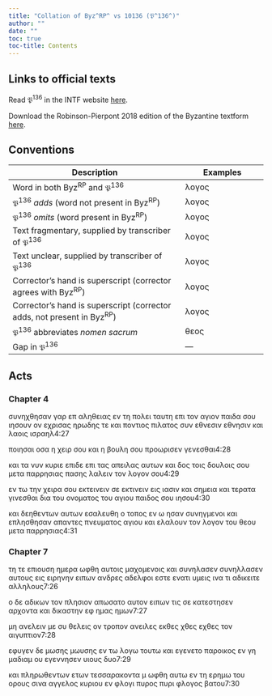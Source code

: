 ```yaml
---
title: "Collation of Byz^RP^ vs 10136 (𝔓^136^)"
author: ""
date: ""
toc: true
toc-title: Contents
---
```


::: {.callout-note appearance="minimal" icon="false" collapse="true"}
# Links to official texts

Read 𝔓^136^ in the INTF website [here](https://ntvmr.uni-muenster.de/manuscript-workspace?docID=10136).

Download the Robinson-Pierpont 2018 edition of the Byzantine textform [here](https://web.archive.org/web/20210413060536/https://byzantinetext.com/wp-content/uploads/2021/03/robinson-pierpont-2018-gnt-edition.pdf).


:::


::: {.callout-note appearance="minimal" icon="false" collapse="true"}
# Conventions

| Description                                                              	| Examples                           	|
|--------------------------------------------------------------------------	|------------------------------------	|
| Word in both Byz^RP^ and 𝔓^136^                                   	| λογος                              	|
| 𝔓^136^ *adds* (word not present in Byz^RP^)                       	| [λογος]{.greek-added}            	|
| 𝔓^136^ *omits* (word present in Byz^RP^)                          	| [λογος]{.greek-omitted}          	|
| Text fragmentary, supplied by transcriber of 𝔓^136^               	| [λογος]{.greek-supplied}         	|
| Text unclear, supplied by transcriber of 𝔓^136^                   	| [λογος]{.unclear}                	|
| Corrector's hand is superscript (corrector agrees with Byz^RP^)          	| [λογος]{.corr}                   	|
| Corrector's hand is superscript (corrector adds, not present in Byz^RP^) 	| [[λογος]{.corr}]{.greek-added} 	|
| 𝔓^136^ abbreviates *nomen sacrum*                                 	| [θεος]{.greek-abbr}            	|
| Gap in 𝔓^136^                                                     	| [―]{.gap}                        	|
:::

## Acts

### Chapter 4

[συνηχθησαν]{.greek-supplied} [γαρ]{.greek-supplied} [ε]{.unclear}π αληθειας [εν]{.greek-added} [τ[η]{.unclear}]{.greek-added} [[π]{.unclear}[ο]{.greek-supplied}[λ]{.unclear}ει]{.greek-added} [ταυ[τ]{.unclear}η]{.greek-added} επι τον αγι[ο]{.unclear}[ν]{.greek-supplied} [παιδα]{.unclear} σου [ιησουν]{.greek-abbr} [ον]{.greek-supplied} [εχρισα]{.greek-supplied}ς ηρωδης τε και ποντιος πιλατος συν [εθνεσιν]{.greek-omitted} [εθνησιν]{.greek-added} και λαοις [ισραηλ]{.greek-abbr}[4:27]{.aside}

[ποιησαι]{.greek-supplied} [οσα]{.greek-supplied} η χειρ σου και η βουλη [σου]{.greek-omitted} προωρισεν γενεσθαι[4:28]{.aside}

και τα νυν [κυριε]{.greek-abbr} [επιδε]{.greek-supplied} [επ]{.greek-supplied}[ι]{.unclear} τας απειλας αυτων και δος τοις δουλοις σου μετα παρρη[σ]{.unclear}ιας [πασης]{.greek-supplied} [λαλ]{.greek-supplied}[ειν]{.unclear} [τ]{.unclear}ον λογον σου[4:29]{.aside}

εν τω την χειρα [σου]{.greek-omitted} [εκτεινειν]{.greek-omitted} σε [εκτινειν]{.greek-added} εις ιασιν [και]{.greek-supplied} [σημεια]{.greek-supplied} [και]{.greek-supplied} [τερ]{.greek-supplied}[α]{.unclear}τα γινεσθαι δια του ονοματος του αγιου παιδος σου [ιησου]{.greek-abbr}[4:30]{.aside}

[και]{.greek-supplied} [δεηθεντων]{.greek-supplied} αυτων εσαλευθη ο τοπος εν ω ησαν συνηγμενοι [και]{.greek-omitted} [επλησθησαν]{.greek-omitted} [απαντες]{.greek-omitted} [πνευματος]{.greek-omitted} [αγιου]{.greek-omitted} [και]{.greek-omitted} [ελαλουν]{.greek-omitted} [τον]{.greek-omitted} [λογον]{.greek-omitted} [του]{.greek-omitted} [θεου]{.greek-omitted} [μετα]{.greek-omitted} [παρρησιας]{.greek-omitted}[4:31]{.aside}

### Chapter 7

[τη]{.greek-supplied} [τε]{.greek-supplied} [επιουση]{.greek-supplied} [ημερα]{.greek-supplied} [ωφθη]{.unclear} [αυτοις]{.greek-supplied} [μαχομενοις]{.greek-supplied} [και]{.greek-supplied} [συνηλασεν]{.greek-omitted} [[συνηλλασε]{.greek-supplied}[ν]{.unclear}]{.greek-added} αυτους εις ειρηνην ειπων ανδρες αδελφοι εστε [ενα[τ]{.unclear}ι]{.greek-added} [υμεις]{.greek-omitted} [ινα]{.greek-omitted} [τι]{.greek-omitted} [αδικειτε]{.greek-supplied} [αλληλο]{.greek-supplied}υς[7:26]{.aside}

ο δε αδικων τον πλησιον απωσατο αυτον [ειπων]{.greek-supplied} [τις]{.greek-supplied} [σ]{.greek-supplied}[ε]{.unclear} κατεστησεν αρχοντα και δικαστην εφ [ημας]{.greek-omitted} [ημων]{.greek-added}[7:27]{.aside}

μη [ανελειν]{.greek-supplied} [μ]{.unclear}ε συ θελεις ον τροπον [αν]{.unclear}ειλες [εκθες]{.greek-added} [χθες]{.greek-omitted} [[εχθες]{.corr}]{.greek-added} τον αιγυπτιον[7:28]{.aside}

εφυγεν δ[ε]{.unclear} [μωσης]{.greek-omitted} [[μωυσης]{.greek-supplied}]{.greek-added} [εν]{.unclear} τω λογω τουτω και εγενετο π[αρ]{.unclear}οικος εν γη μαδιαμ [ου]{.greek-supplied} [εγενν]{.greek-supplied}[ησ]{.unclear}εν [υ]{.unclear}ιο[υ]{.greek-supplied}ς δυ[ο]{.unclear}[7:29]{.aside}

και πλ[η]{.unclear}ρωθεντων [ε]{.unclear}[των]{.greek-supplied} [τεσσαρακοντα]{.greek-omitted} [[μ]{.greek-abbr}]{.greek-added} [ω]{.unclear}φθη αυτω [εν]{.greek-supplied} [τη]{.greek-supplied} [ερημω]{.greek-supplied} [τ]{.greek-supplied}[ο]{.unclear}[υ]{.greek-supplied} ορ[ους]{.greek-supplied} [σινα]{.greek-supplied} [αγγ]{.greek-supplied}[ελος]{.unclear} [κυριου]{.greek-omitted} [ε]{.unclear}ν [φλογι]{.greek-omitted} [πυρος]{.greek-omitted} [πυρ[ι]{.greek-supplied}]{.greek-added} [[φλογος]{.greek-supplied}]{.greek-added} [βατου]{.greek-supplied}[7:30]{.aside}

